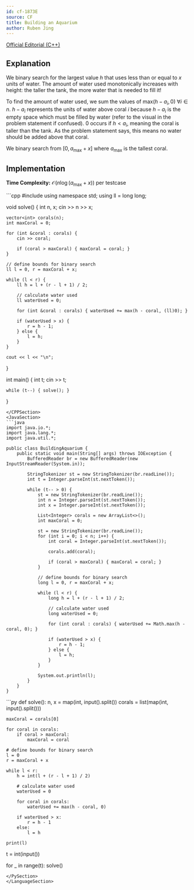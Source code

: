 ```yaml
---
id: cf-1873E
source: CF
title: Building an Aquarium
author: Ruben Jing
---
```


[Official Editorial (C++)](https://codeforces.com/blog/entry/120634)

## Explanation

We binary search for the largest value $h$ that uses less than or equal to $x$ units of water.
The amount of water used monotonically increases with height: the taller the tank,
the more water that is needed to fill it!

To find the amount of water used, we sum the values of $\text{max}(h-a_i, 0) \ \forall i\in n$.
$h-a_i$ represents the units of water above coral $i$ because $h-a_i$ is the empty space
which must be filled by water (refer to the visual in the problem statement if confused). $0$
occurs if $h<a_i$, meaning the coral is taller than the tank. As the problem statement says,
this means no water should be added above that coral.

We binary search from $[0,a_\text{max}+x]$ where $a_\text{max}$ is the tallest coral.

## Implementation

**Time Complexity:** $\mathcal{O}(n\log\left(a_\text{max}+x\right))$ per testcase

<LanguageSection>
<CPPSection>
```cpp
#include <bits/stdc++.h>
using namespace std;
using ll = long long;

void solve() {
	int n, x;
	cin >> n >> x;

	vector<int> corals(n);
	int maxCoral = 0;

	for (int &coral : corals) {
		cin >> coral;

		if (coral > maxCoral) { maxCoral = coral; }
	}

	// define bounds for binary search
	ll l = 0, r = maxCoral + x;

	while (l < r) {
		ll h = l + (r - l + 1) / 2;

		// calculate water used
		ll waterUsed = 0;

		for (int &coral : corals) { waterUsed += max(h - coral, (ll)0); }

		if (waterUsed > x) {
			r = h - 1;
		} else {
			l = h;
		}
	}

	cout << l << "\n";
}

int main() {
	int t;
	cin >> t;

	while (t--) { solve(); }
}
```
</CPPSection>
<JavaSection>
```java
import java.io.*;
import java.lang.*;
import java.util.*;

public class BuildingAquarium {
	public static void main(String[] args) throws IOException {
		BufferedReader br = new BufferedReader(new InputStreamReader(System.in));

		StringTokenizer st = new StringTokenizer(br.readLine());
		int t = Integer.parseInt(st.nextToken());

		while (t-- > 0) {
			st = new StringTokenizer(br.readLine());
			int n = Integer.parseInt(st.nextToken());
			int x = Integer.parseInt(st.nextToken());

			List<Integer> corals = new ArrayList<>();
			int maxCoral = 0;

			st = new StringTokenizer(br.readLine());
			for (int i = 0; i < n; i++) {
				int coral = Integer.parseInt(st.nextToken());

				corals.add(coral);

				if (coral > maxCoral) { maxCoral = coral; }
			}

			// define bounds for binary search
			long l = 0, r = maxCoral + x;

			while (l < r) {
				long h = l + (r - l + 1) / 2;

				// calculate water used
				long waterUsed = 0;

				for (int coral : corals) { waterUsed += Math.max(h - coral, 0); }

				if (waterUsed > x) {
					r = h - 1;
				} else {
					l = h;
				}
			}

			System.out.println(l);
		}
	}
}
```
</JavaSection>
<PySection>
```py
def solve():
	n, x = map(int, input().split())
	corals = list(map(int, input().split()))

	maxCoral = corals[0]

	for coral in corals:
		if coral > maxCoral:
			maxCoral = coral

	# define bounds for binary search
	l = 0
	r = maxCoral + x

	while l < r:
		h = int(l + (r - l + 1) / 2)

		# calculate water used
		waterUsed = 0

		for coral in corals:
			waterUsed += max(h - coral, 0)

		if waterUsed > x:
			r = h - 1
		else:
			l = h

	print(l)


t = int(input())

for _ in range(t):
	solve()
```
</PySection>
</LanguageSection>
